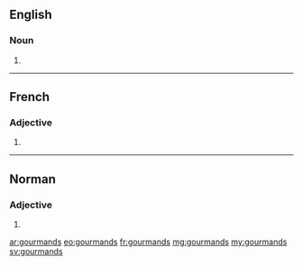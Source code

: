 ==English==

===Noun===
{{head|en|plural}}

# {{plural of|gourmand|lang=en}}

----

==French==

===Adjective===
{{fr-adj-form}}

# {{masculine plural of|gourmand|lang=fr}}

----

==Norman==
{{rfc-auto}}

===Adjective===
{{nrf-adj-form}}

# {{masculine plural of|gourmand|lang=nrf}}

[[ar:gourmands]]
[[eo:gourmands]]
[[fr:gourmands]]
[[mg:gourmands]]
[[my:gourmands]]
[[sv:gourmands]]